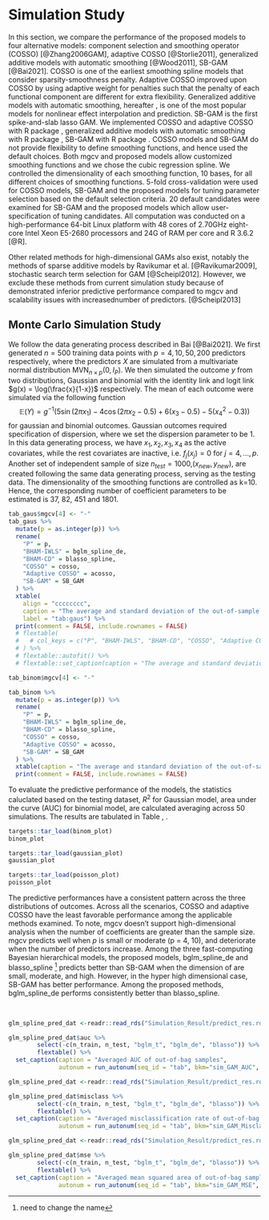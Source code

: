 # Simulation Study
\label{sec:sim}

In this section, we compare the performance of the proposed models to four alternative models: component selection and smoothing operator (COSSO) [@Zhang2006GAM], adaptive COSSO [@Storlie2011], generalized additive models with automatic smoothing [@Wood2011], SB-GAM [@Bai2021]. COSSO is one of the earliest smoothing spline models that consider sparsity-smoothness penalty. Adaptive COSSO improved upon COSSO by using adaptive weight for penalties such that the penalty of each functional component are different for extra flexibility. Generalized additive models with automatic smoothing, hereafter \textit{mgcv}, is one of the most popular models for nonlinear effect interpolation and prediction. SB-GAM is the first spike-and-slab lasso GAM. We implemented COSSO and adaptive COSSO with R package \texttt{cosso 2.1-1}, generalized additive models with automatic smoothing with R package \texttt{mgcv 1.8-31}, SB-GAM with R package \texttt{sparseGAM 1.0}. COSSO models and SB-GAM do not provide flexibility to define smoothing functions, and hence used the default choices. Both mgcv and proposed models allow customized smoothing functions and we chose the cubic regression spline. We controlled the dimensionality of each smoothing function, 10 bases, for all different choices of smoothing functions. 5-fold cross-validation were used for COSSO models, SB-GAM and the proposed models for tuning parameter selection based on the default selection criteria. 20 default candidates were examined for SB-GAM and the proposed models which allow user-specification of tuning candidates. All computation was conducted on a high-performance 64-bit Linux platform with 48 cores of 2.70GHz eight-core Intel Xeon E5-2680 processors and 24G of RAM per core and R 3.6.2 [@R].

Other related methods for high-dimensional GAMs also exist, notably the methods of sparse additive models by Ravikumar et al. [@Ravikumar2009], stochastic search term selection for GAM [@Scheipl2012]. However, we exclude these methods from current simulation study because of demonstrated inferior predictive performance compared to mgcv and scalability issues with increasednumber of predictors. [@Scheipl2013]


## Monte Carlo Simulation Study
We follow the data generating process described in Bai [@Bai2021]. We first generated $n=500$ training data points with $p=4, 10, 50, 200$ predictors respectively, where the predictors $X$ are simulated from a multivariate normal distribution $\text{MVN}_{n\times p}(0, I_{P})$. We then simulated the outcome $y$ from two distributions, Gaussian and binomial with the identity link and logit link $g(x) = \log(\frac{x}{1-x})$ respectively. The mean of each outcome were simulated via the following function
$$
\mathbb{E}(Y) = g^{-1}(5 \sin(2\pi x_1) - 4 \cos(2\pi x_2 -0.5) + 6(x_3-0.5) - 5(x_4^2 -0.3))
$$
for gaussian and binomial outcomes.
<!-- and shrinked effects -->
<!-- $$ -->
<!-- \mathbb{E}(Y) = g^{-1}(\sin(2\pi x_1) - 2\cos(2\pi x_2 -0.5) + 0.4(x_3-0.5) - 2(x_4^2 -0.3)) -->
<!-- $$ -->
<!-- for  poisson outcomes.  -->
Gaussian outcomes required specification of dispersion, where we set the dispersion parameter to be 1. In this data generating process, we have $x_1, x_2, x_3, x_4$ as the active covariates, while the rest covariates are inactive, i.e. $f_j(x_j) = 0$ for $j = 4, \dots, p$. Another set of independent sample of size $n_{test}=1000$,($x_{new} ,y_{new}$), are created following the same data generating process, serving as the testing data. The dimensionality of the smoothing functions are controlled as k=10. Hence, the corresponding number of coefficient parameters to be estimated is 37, 82, 451 and 1801. 
<!-- We also run the simulation where the number of bases are increased to 25 deliberately. -->

```r
tab_gaus$mgcv[4] <- "-"
tab_gaus %>% 
  mutate(p = as.integer(p)) %>% 
  rename(
    "P" = p,
    "BHAM-IWLS" = bglm_spline_de,
    "BHAM-CD" = blasso_spline,
    "COSSO" = cosso,
    "Adaptive COSSO" = acosso,
    "SB-GAM" = SB_GAM
  ) %>% 
  xtable(
    align = "cccccccc",
    caption = "The average and standard deviation of the out-of-sample $R^2$ measure for Gaussian outcomes over 50 iterations",
    label = "tab:gaus") %>% 
  print(comment = FALSE, include.rownames = FALSE)
  # flextable(
  #   # col_keys = c("P", "BHAM-IWLS", "BHAM-CD", "COSSO", "Adaptive COSSO", "mgcv", "SB-GAM")
  # ) %>% 
  # flextable::autofit() %>% 
  # flextable::set_caption(caption = "The average and standard deviation of the out-of-sample $R^2$ measure for Gaussian outcomes over 50 iterations\\label{tab:gaus}")
```

```r
tab_binom$mgcv[4] <- "-"

tab_binom %>% 
  mutate(p = as.integer(p)) %>% 
  rename(
    "P" = p,
    "BHAM-IWLS" = bglm_spline_de,
    "BHAM-CD" = blasso_spline,
    "COSSO" = cosso,
    "Adaptive COSSO" = acosso,
    "SB-GAM" = SB_GAM
  ) %>%  
  xtable(caption = "The average and standard deviation of the out-of-sample area under the curve measure for binomial outcomes over 50 iterations", label = "tab:bin_auc") %>% 
  print(comment = FALSE, include.rownames = FALSE)
```

To evaluate the  predictive performance of the models, the statistics caluclated based on the testing dataset, $R^2$ for Gaussian model, area under the curve (AUC) for binomial model,  are calculated <!--and deviance are calculated for Poisson model,--> averaging across 50 simulations. The results are tabulated in Table \ref{tab:gaus}, \ref{tab:bin_auc}.

```r
targets::tar_load(binom_plot)
binom_plot
```


```r
targets::tar_load(gaussian_plot)
gaussian_plot
```


```r
targets::tar_load(poisson_plot)
poisson_plot
```

The predictive performances have a consistent pattern across the three distributions of outcomes. Across all the scenarios, COSSO and adaptive COSSO have the least favorable performance among the applicable methods examined. To note, mgcv doesn't support high-dimensional analysis when the number of coefficients are greater than the sample size. mgcv predicts well when $p$ is small or moderate (p = 4, 10), and deteriorate when the number of predictors increase. Among the three fast-computing Bayesian hierarchical models, the proposed models, bglm_spline_de and blasso_spline ^[need to change the name] predicts better than SB-GAM when the dimension of are small, moderate, and high. However, in the hyper high dimensional case, SB-GAM has better performance. Among the proposed methods, bglm_spline_de performs consistently better than blasso_spline.





<!-- %are calculated to assess out-of-sample estimation accuracy, -->

<!-- We also calculated the area under the curve (AUC) of the receiver operating characteristic curve for $y_{new}$. We will also visually display the estimated smooth function with the smooth function of truth to compare if the models can infer the smooth function correctly, despite the prediction accuracy. -->



<!-- The accuracy of variable selection is measured using Matthews correlation coefficient (MCC), -->
<!-- $$ -->
<!-- MCC = \frac{TP\times TN - FP \times FN}{\sqrt{(TP+FP)(TP+FN)(TN+FP)(TN+FN)}}, -->
<!-- $$ -->
<!-- where TP, TN, FP, and FN are true positives, true negatives, false positives, and false negatives, respectively. -->


 \  

<!-- ### Simulation Results -->

<!-- Overall, the proposed priors outperforms the state-of-art GAM model `mgcv` when the dimensionality is low, median, and high. The proposed priors predicts better than `mgcv` and infers better of the underlying smooth function. Most importantly, `mgcv` is infeasible in the high dimensional setting, i.e. when $p=50$ where the number of parameters are greater than the sample size.  -->


<!-- #### Prediction Performace -->

<!-- The prediction performance is tabulated in the table below for AUC and Supplementary tables for MSE and misclassification rate. In summary, the proposed Bayesian models outperforms the benchmark model `mgcv` regardless the choice of prior or fitting algorithm. The models with IRLS fitting algorithm give slightly better performance than the the model with cyclic coordinate descent algorithm. The advantage diminishes in the high dimensional setting (p=50). This is possible because the SS normal spline prior provides a more smooth solution, which would work well in a low to median dimension setting. However, in the high dimensional setting, there are not enough sparsity in the model, i.e. SS normal prior will provides a more complex model than necessary. This is confirmed with the visualization in the following section.  -->

```r
glm_spline_pred_dat <-readr::read_rds("Simulation_Result/predict_res.rds")

glm_spline_pred_dat$auc %>% 
        select(-c(n_train, n_test, "bglm_t", "bglm_de", "blasso")) %>% 
        flextable() %>% 
  set_caption(caption = "Averaged AUC of out-of-bag samples",
              autonum = run_autonum(seq_id = "tab", bkm="sim_GAM_AUC", pre_label = "Table "))
```

```r
glm_spline_pred_dat <-readr::read_rds("Simulation_Result/predict_res.rds")

glm_spline_pred_dat$misclass %>% 
        select(-c(n_train, n_test, "bglm_t", "bglm_de", "blasso")) %>% 
        flextable() %>% 
  set_caption(caption = "Averaged misclassification rate of out-of-bag samples",
              autonum = run_autonum(seq_id = "tab", bkm="sim_GAM_Misclass", pre_label = "Table "))
```


```r

glm_spline_pred_dat <-readr::read_rds("Simulation_Result/predict_res.rds")

glm_spline_pred_dat$mse %>% 
        select(-c(n_train, n_test, "bglm_t", "bglm_de", "blasso")) %>% 
        flextable() %>% 
  set_caption(caption = "Averaged mean squared area of out-of-bag samples",
              autonum = run_autonum(seq_id = "tab", bkm="sim_GAM_MSE", pre_label = "Table "))
```

<!-- #### Visualization -->
<!-- We plot the estimated smooth functions of the four active variables for the 100 simulation iterations, along with the 'true' smooth function. Across different settings of predictors, the patterns look similar. First of all, in all the settings, `mgcv` tends to provide more  extreme models, where in the graphs the smooth function have much higher bound than the true smooth function. Rarely the estimated smooth function from `mgcv` matches with the true smooth function. In comparison, the proposed method can interpolate the shape of the true smooth function. However, different priors and fitting algorithms have different advantages. For example, in Figure 1, we see that the SS normal distribution have problem with the tail of the smooth function, especially obvious in the estimations of the variable _x4_. However, it would have less sparse solutions, which is more likely to accurately interpolate the smooth function especially when the shape is complicated (see variable _x2_). On the contrary, the SS double exponential prior model encourages sparse solutions, which can sometime omit active predictors. -->

